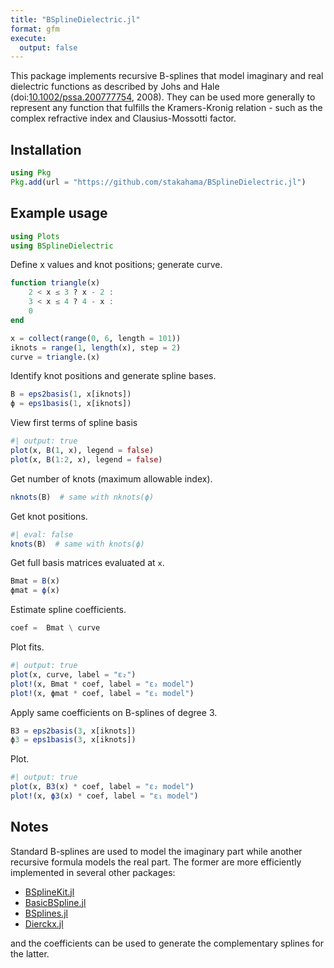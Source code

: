 ```yaml
---
title: "BSplineDielectric.jl"
format: gfm
execute:
  output: false
---
```


This package implements recursive B-splines that model imaginary and real dielectric functions as described by Johs and Hale (doi:[10.1002/pssa.200777754](https://doi.org/10.1002/pssa.200777754), 2008). They can be used more generally to represent any function that fulfills the Kramers-Kronig relation - such as the complex refractive index and Clausius-Mossotti factor.

## Installation

```julia
using Pkg
Pkg.add(url = "https://github.com/stakahama/BSplineDielectric.jl")
```

## Example usage

```julia
using Plots
using BSplineDielectric
```

Define x values and knot positions; generate curve.
```julia
function triangle(x)
    2 < x ≤ 3 ? x - 2 :
    3 < x ≤ 4 ? 4 - x :
    0
end

x = collect(range(0, 6, length = 101))
iknots = range(1, length(x), step = 2)
curve = triangle.(x)
```

Identify knot positions and generate spline bases.
```julia
B = eps2basis(1, x[iknots])
ϕ = eps1basis(1, x[iknots])
```

View first terms of spline basis
```julia
#| output: true
plot(x, B(1, x), legend = false)
plot(x, B(1:2, x), legend = false)
```

Get number of knots (maximum allowable index).
```julia
nknots(B)  # same with nknots(ϕ)
```

Get knot positions.
```julia
#| eval: false
knots(B)  # same with knots(ϕ)
```

Get full basis matrices evaluated at `x`.
```julia
Bmat = B(x)
ϕmat = ϕ(x)
```

Estimate spline coefficients.
```julia
coef =  Bmat \ curve
```

Plot fits.
```julia
#| output: true
plot(x, curve, label = "ε₂")
plot!(x, Bmat * coef, label = "ε₂ model")
plot!(x, ϕmat * coef, label = "ε₁ model")
```

Apply same coefficients on B-splines of degree 3.
```julia
B3 = eps2basis(3, x[iknots])
ϕ3 = eps1basis(3, x[iknots])
```

Plot.
```julia
#| output: true
plot(x, B3(x) * coef, label = "ε₂ model")
plot!(x, ϕ3(x) * coef, label = "ε₁ model")
```

## Notes

Standard B-splines are used to model the imaginary part while another recursive formula models the real part. The former are more efficiently implemented in several other packages:

- [BSplineKit.jl](https://github.com/jipolanco/BSplineKit.jl)
- [BasicBSpline.jl](https://github.com/hyrodium/BasicBSpline.jl)
- [BSplines.jl](https://github.com/sostock/BSplines.jl)
- [Dierckx.jl](https://github.com/JuliaMath/Dierckx.jl)

and the coefficients can be used to generate the complementary splines for the latter.
